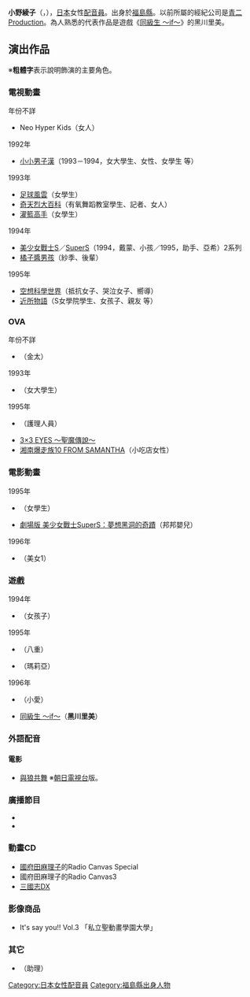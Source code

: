{{multiple issues|
{{Notability Unreferenced|time=2016-08-08T03:12:02+00:00}}
{{Primarysources|time=2016-08-08T03:12:02+00:00}}
{{unreferenced|time=2016-08-08T03:12:02+00:00}}	
}}
{{noteTA|G1=Anime}}
{{配音員
|姓名= 小野綾子
|圖片= 
|尺寸= 
|替代= 
|簡介= 
|本名= 
|外文名= 小野 綾子
|外文= ja
|羅馬拼音= 
|英文名= 
|暱稱= 
|藝名= 
|國籍= {{JPN}}
|籍貫= 
|出生地= 
|出身地= {{JPN}}[[福島縣|福島縣]]
|死歿地= 
|出生名= 
|生年= 
|生月= 2
|生日= 20
|歿年= 
|歿月= 
|歿日= 
|血型= 
|配演語言= 
|教育程度= 
|母校= 
|所屬= 
|宗教信仰= 
|配偶= 
|父母=
|兒女=
|親屬=
|活動時期= 1990年代－
|出道作= 
|代表作= 黑川里美（[[同級生|同級生 ～if～]]）
|網站= 
|其他= 
|module= {{Japanese|embed=yes|小野 綾子|おの あやこ|Ono Ayako}}
}}
'''小野綾子'''（{{lang-ja|小野 綾子}}，{{bd||2月20日||}}），[[日本|日本]]女性[[配音員|配音員]]。出身於[[福島縣|福島縣]]。以前所屬的經紀公司是[[青二製作|青二Production]]。為人熟悉的代表作品是遊戲《[[同級生|同級生 ～if～]]》的黑川里美。

== 演出作品 ==
※'''粗體字'''表示說明飾演的主要角色。
=== 電視動畫 ===
; 年份不詳
* Neo Hyper Kids（女人）

; 1992年
* [[小小男子漢|小小男子漢]]（1993－1994，女大學生、女性、女學生 等）

; 1993年
* [[足球風雲|足球風雲]]（女學生）
* [[奇天烈大百科|奇天烈大百科]]（有氧舞蹈教室學生、記者、女人）
* [[灌籃高手|灌籃高手]]（女學生）

; 1994年
* [[美少女戰士S|美少女戰士S]]／[[美少女戰士SuperS|SuperS]]（1994，戴蒙、小孩／1995，助手、亞希）2系列
* [[橘子醬男孩|橘子醬男孩]]（紗季、後輩）

; 1995年
* [[空想科學世界|空想科學世界]]（抵抗女子、哭泣女子、嚮導）
* [[近所物語|近所物語]]（S女學院學生、女孩子、親友 等）

=== OVA ===
; 年份不詳
* {{lang|ja|ようちえん隊げんきっず}}（金太）
; 1993年
* {{link-ja|代紋TAKE2|代紋TAKE2}}（女大學生）
; 1995年
* {{link-ja|變色龍 (漫畫)|カメレオン (漫画)|變色龍}}（護理人員）
* [[三只眼|3×3 EYES ～聖魔傳說～]]
* [[湘南爆走族|湘南爆走族10 FROM SAMANTHA]]（小吃店女性）

=== 電影動畫 ===
; 1995年
* {{link-ja|灌籃高手：湘北最大的危機！燃起鬥志的櫻木花道|スラムダンク 湘北最大の危機! 燃えろ桜木花道}}（女學生）
* [[劇場版美少女戰士SuperS|劇場版 美少女戰士SuperS：夢想黑洞的奇蹟]]（邦邦嬰兒）
; 1996年
* {{link-ja|超人力霸王公司|ウルトラマンカンパニー}}（美女1）

=== 遊戲 ===
; 1994年
* {{link-ja|啵咕物語|ぽっぷるメイル}}（女孩子）
; 1995年
* {{link-ja|大盜五右衛門 我成為舞者的理由|がんばれゴエモン きらきら道中〜僕がダンサーになった理由〜}}（八重）
* {{link-ja|龍騎士 (成人遊戲)|ドラゴンナイト|龍騎士&塗鴉}}（瑪莉亞）
; 1996年
* {{lang|ja|キュイーン}}（小愛）
* [[同級生|同級生 ～if～]]（'''黑川里美'''）

=== 外語配音 ===
==== 電影 ====
* [[與狼共舞|與狼共舞]] ※[[朝日電視台|朝日電視台]]版。

=== 廣播節目 ===
* {{lang|ja|天才！早耳ラジオ君 ～アニメ&コミック倶楽部}}
* {{lang|ja|古谷徹の美少女声優まるかじり}}

=== 動畫CD ===
* [[國府田麻理子|國府田麻理子]]的Radio Canvas Special
* 國府田麻理子的Radio Canvas3
* [[三國志系列|三國志]]DX

=== 影像商品 ===
* It's say you!! Vol.3 「私立聖動畫學園大學」

=== 其它 ===
* {{link-ja|聲♥遊俱樂部|声・遊倶楽部}}（助理）

{{DEFAULTSORT:Ono Ayako}}
[[Category:日本女性配音員|Category:日本女性配音員]]
[[Category:福島縣出身人物|Category:福島縣出身人物]]